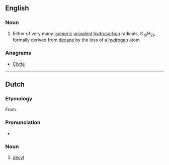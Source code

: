 ==English==

===Noun===
{{en-noun}}

# {{context|organic chemistry|lang=en}} Either of very many [[isomeric]] [[univalent]] [[hydrocarbon]] radicals, C<sub>10</sub>H<sub>21</sub>, formally derived from [[decane]] by the loss of a [[hydrogen]] atom

===Anagrams===
* [[Clyde#English|Clyde]]

----

==Dutch==

===Etymology===
From {{confix|dec|yl|lang=nl}}.

===Pronunciation===
* {{IPA|lang=nl|/deːˈsil/}}
{{hyphenation|de|cyl|lang=nl}}

===Noun===
{{nl-noun|n|-|-}}

# {{context|organic chemistry|lang=nl}} [[#English|decyl]]
